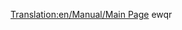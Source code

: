 [[Translation:en/Manual/Main Page]]
{{en/Translation|origin= en/Manual/Main Page
|from  = en
|to    = ro
|Percentage =0
}}ewqr